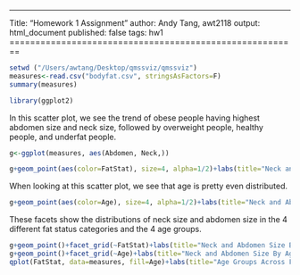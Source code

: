 ---
Title: "Homework 1 Assignment"
author: Andy Tang, awt2118
output: html_document
published: false
tags: hw1
========================================================
```r
setwd ("/Users/awtang/Desktop/qmssviz/qmssviz")
measures<-read.csv("bodyfat.csv", stringsAsFactors=F)
summary(measures)
```

```r
library(ggplot2)
```

In this scatter plot, we see the trend of obese people having highest abdomen size and neck size, followed by overweight people, healthy people, and underfat people. 
```r
g<-ggplot(measures, aes(Abdomen, Neck,))

g+geom_point(aes(color=FatStat), size=4, alpha=1/2)+labs(title="Neck and Abdomen Size by Fat Status")+labs(x=("Abdomen size in inches"), y="Neck size in inches")
```

When looking at this scatter plot, we see that age is pretty even distributed. 
```r
g+geom_point(aes(color=Age), size=4, alpha=1/2)+labs(title="Neck and Abdomen Size by Age Groups")+labs(x=("Abdomen size in inches"), y="Neck size in inches")
```


These facets show the distributions of neck size and abdomen size in the 4 different fat status categories and the 4 age groups. 
```r
g+geom_point()+facet_grid(~FatStat)+labs(title="Neck and Abdomen Size By Fat Status")+labs(x=("Abdomen size in inches"), y="Neck size in inches")
g+geom_point()+facet_grid(~Age)+labs(title="Neck and Abdomen Size By Age Groups")+labs(x=("Abdomen size in inches"), y="Neck size in inches")
qplot(FatStat, data=measures, fill=Age)+labs(title="Age Groups Across Fat Status Groups")+labs(x=("Fat Status"), y="Count")
```
